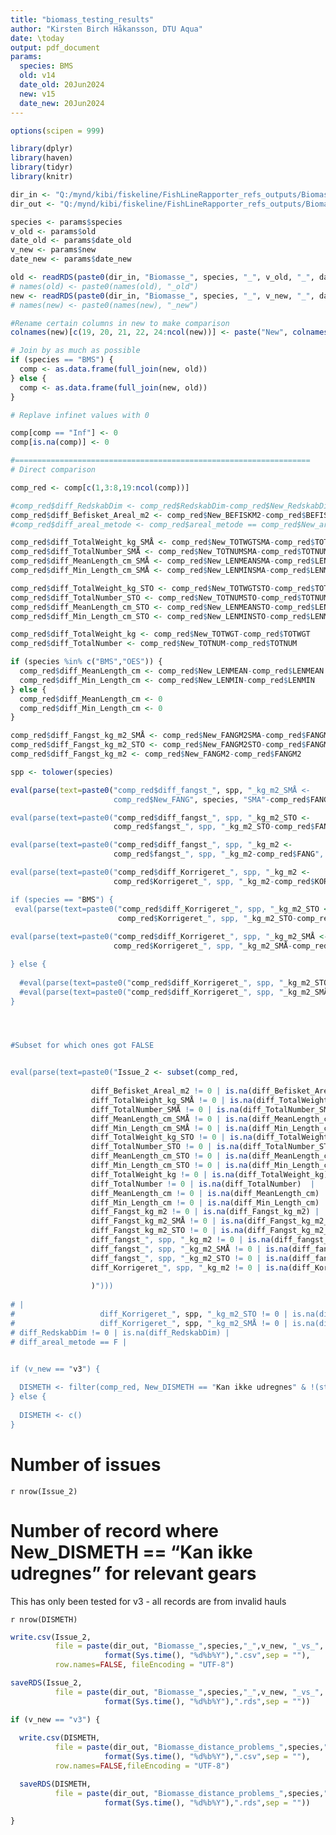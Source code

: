 ```yaml
---
title: "biomass_testing_results"
author: "Kirsten Birch Håkansson, DTU Aqua"
date: \today
output: pdf_document
params:
  species: BMS
  old: v14
  date_old: 20Jun2024
  new: v15
  date_new: 20Jun2024
---
```


```r
options(scipen = 999)

library(dplyr)
library(haven)
library(tidyr)
library(knitr)

dir_in <- "Q:/mynd/kibi/fiskeline/FishLineRapporter_refs_outputs/Biomasseberegninger/output/"
dir_out <- "Q:/mynd/kibi/fiskeline/FishLineRapporter_refs_outputs/Biomasseberegninger/output/"

species <- params$species
v_old <- params$old
date_old <- params$date_old
v_new <- params$new
date_new <- params$date_new
```


```r

old <- readRDS(paste0(dir_in, "Biomasse_", species, "_", v_old, "_", date_old, ".rds"))
# names(old) <- paste0(names(old), "_old")
new <- readRDS(paste0(dir_in, "Biomasse_", species, "_", v_new, "_", date_new, ".rds"))
# names(new) <- paste0(names(new), "_new")

#Rename certain columns in new to make comparison
colnames(new)[c(19, 20, 21, 22, 24:ncol(new))] <- paste("New", colnames(new)[c(19, 20, 21, 22, 24:ncol(new))], sep = "_")

# Join by as much as possible
if (species == "BMS") {
  comp <- as.data.frame(full_join(new, old))
} else {
  comp <- as.data.frame(full_join(new, old))
}

# Replave infinet values with 0

comp[comp == "Inf"] <- 0
comp[is.na(comp)] <- 0
```

```r

#==================================================================
# Direct comparison

comp_red <- comp[c(1,3:8,19:ncol(comp))]

#comp_red$diff_RedskabDim <- comp_red$RedskabDim-comp_red$New_RedskabDim
comp_red$diff_Befisket_Areal_m2 <- comp_red$New_BEFISKM2-comp_red$BEFISKM2
#comp_red$diff_areal_metode <- comp_red$areal_metode == comp_red$New_areal_metode

comp_red$diff_TotalWeight_kg_SMÅ <- comp_red$New_TOTWGTSMA-comp_red$TOTWGTSMA
comp_red$diff_TotalNumber_SMÅ <- comp_red$New_TOTNUMSMA-comp_red$TOTNUMSMA
comp_red$diff_MeanLength_cm_SMÅ <- comp_red$New_LENMEANSMA-comp_red$LENMEANSMA
comp_red$diff_Min_Length_cm_SMÅ <- comp_red$New_LENMINSMA-comp_red$LENMINSMA

comp_red$diff_TotalWeight_kg_STO <- comp_red$New_TOTWGTSTO-comp_red$TOTWGTSTO
comp_red$diff_TotalNumber_STO <- comp_red$New_TOTNUMSTO-comp_red$TOTNUMSTO
comp_red$diff_MeanLength_cm_STO <- comp_red$New_LENMEANSTO-comp_red$LENMEANSTO
comp_red$diff_Min_Length_cm_STO <- comp_red$New_LENMINSTO-comp_red$LENMINSTO

comp_red$diff_TotalWeight_kg <- comp_red$New_TOTWGT-comp_red$TOTWGT
comp_red$diff_TotalNumber <- comp_red$New_TOTNUM-comp_red$TOTNUM

if (species %in% c("BMS","OES")) {
  comp_red$diff_MeanLength_cm <- comp_red$New_LENMEAN-comp_red$LENMEAN
  comp_red$diff_Min_Length_cm <- comp_red$New_LENMIN-comp_red$LENMIN
} else {
  comp_red$diff_MeanLength_cm <- 0
  comp_red$diff_Min_Length_cm <- 0
}

comp_red$diff_Fangst_kg_m2_SMÅ <- comp_red$New_FANGM2SMA-comp_red$FANGM2SMA
comp_red$diff_Fangst_kg_m2_STO <- comp_red$New_FANGM2STO-comp_red$FANGM2STO
comp_red$diff_Fangst_kg_m2 <- comp_red$New_FANGM2-comp_red$FANGM2

spp <- tolower(species)

eval(parse(text=paste0("comp_red$diff_fangst_", spp, "_kg_m2_SMÅ <- 
                       comp_red$New_FANG", species, "SMA"-comp_red$FANG", species, "SMA")))

eval(parse(text=paste0("comp_red$diff_fangst_", spp, "_kg_m2_STO <- 
                       comp_red$fangst_", spp, "_kg_m2_STO-comp_red$FANG", species, "STO")))

eval(parse(text=paste0("comp_red$diff_fangst_", spp, "_kg_m2 <- 
                       comp_red$fangst_", spp, "_kg_m2-comp_red$FANG", species)))

eval(parse(text=paste0("comp_red$diff_Korrigeret_", spp, "_kg_m2 <- 
                       comp_red$Korrigeret_", spp, "_kg_m2-comp_red$KORR", species)))

if (species == "BMS") {
 eval(parse(text=paste0("comp_red$diff_Korrigeret_", spp, "_kg_m2_STO <- 
                        comp_red$Korrigeret_", spp, "_kg_m2_STO-comp_red$KORR", species, "STO")))
  
eval(parse(text=paste0("comp_red$diff_Korrigeret_", spp, "_kg_m2_SMÅ <- 
                       comp_red$Korrigeret_", spp, "_kg_m2_SMÅ-comp_red$KORR", species, "SMA")))

} else {
  
  #eval(parse(text=paste0("comp_red$diff_Korrigeret_", spp, "_kg_m2_STO <- 0")))
  #eval(parse(text=paste0("comp_red$diff_Korrigeret_", spp, "_kg_m2_SMÅ <- 0")))
}




#Subset for which ones got FALSE


eval(parse(text=paste0("Issue_2 <- subset(comp_red, 
                  
                  diff_Befisket_Areal_m2 != 0 | is.na(diff_Befisket_Areal_m2) |
                  diff_TotalWeight_kg_SMÅ != 0 | is.na(diff_TotalWeight_kg_SMÅ) |
                  diff_TotalNumber_SMÅ != 0 | is.na(diff_TotalNumber_SMÅ)  | 
                  diff_MeanLength_cm_SMÅ != 0 | is.na(diff_MeanLength_cm_SMÅ)  |
                  diff_Min_Length_cm_SMÅ != 0 | is.na(diff_Min_Length_cm_SMÅ)  | 
                  diff_TotalWeight_kg_STO != 0 | is.na(diff_TotalWeight_kg_STO)  |
                  diff_TotalNumber_STO != 0 | is.na(diff_TotalNumber_STO)  | 
                  diff_MeanLength_cm_STO != 0 | is.na(diff_MeanLength_cm_STO)  |
                  diff_Min_Length_cm_STO != 0 | is.na(diff_Min_Length_cm_STO)  | 
                  diff_TotalWeight_kg != 0 | is.na(diff_TotalWeight_kg)  |
                  diff_TotalNumber != 0 | is.na(diff_TotalNumber)  | 
                  diff_MeanLength_cm != 0 | is.na(diff_MeanLength_cm)  |
                  diff_Min_Length_cm != 0 | is.na(diff_Min_Length_cm)  | 
                  diff_Fangst_kg_m2 != 0 | is.na(diff_Fangst_kg_m2) |
                  diff_Fangst_kg_m2_SMÅ != 0 | is.na(diff_Fangst_kg_m2_SMÅ)  |
                  diff_Fangst_kg_m2_STO != 0 | is.na(diff_Fangst_kg_m2_STO)  | 
                  diff_fangst_", spp, "_kg_m2 != 0 | is.na(diff_fangst_", spp, "_kg_m2) |
                  diff_fangst_", spp, "_kg_m2_SMÅ != 0 | is.na(diff_fangst_", spp, "_kg_m2_SMÅ) |
                  diff_fangst_", spp, "_kg_m2_STO != 0 | is.na(diff_fangst_", spp, "_kg_m2_STO) |
                  diff_Korrigeret_", spp, "_kg_m2 != 0 | is.na(diff_Korrigeret_", spp, "_kg_m2) 
                  
                  )")))
                  
# |
#                   diff_Korrigeret_", spp, "_kg_m2_STO != 0 | is.na(diff_Korrigeret_", spp, "_kg_m2_STO) |
#                   diff_Korrigeret_", spp, "_kg_m2_SMÅ != 0 | is.na(diff_Korrigeret_", spp, "_kg_m2_SMÅ)
# diff_RedskabDim != 0 | is.na(diff_RedskabDim) |
# diff_areal_metode == F |


if (v_new == "v3") {
  
  DISMETH <- filter(comp_red, New_DISMETH == "Kan ikke udregnes" & !(stationType %in% c('RAM','VV')))
} else {
  
  DISMETH <- c()
}

```

# Number of issues

`r nrow(Issue_2)`

# Number of record where New_DISMETH == "Kan ikke udregnes" for relevant gears
This has only been tested for v3 - all records are from invalid hauls

`r nrow(DISMETH)`

```r

write.csv(Issue_2,
          file = paste(dir_out, "Biomasse_",species,"_",v_new, "_vs_", v_old,"_",
                     format(Sys.time(), "%d%b%Y"),".csv",sep = ""),
          row.names=FALSE, fileEncoding = "UTF-8")

saveRDS(Issue_2,
          file = paste(dir_out, "Biomasse_",species,"_",v_new, "_vs_", v_old,"_",
                     format(Sys.time(), "%d%b%Y"),".rds",sep = ""))

if (v_new == "v3") {
  
  write.csv(DISMETH,
          file = paste(dir_out, "Biomasse_distance_problems_",species,"_",
                     format(Sys.time(), "%d%b%Y"),".csv",sep = ""),
          row.names=FALSE,fileEncoding = "UTF-8")

  saveRDS(DISMETH,
          file = paste(dir_out, "Biomasse_distance_problems_",species,"_",
                     format(Sys.time(), "%d%b%Y"),".rds",sep = ""))
  
}

```


